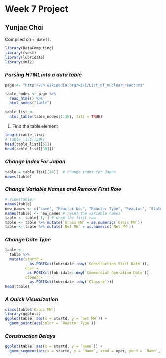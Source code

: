 # **Week 7 Project**

## Yunjae Choi

<!-- leave this material as is -->
Compiled on `r date()`.

```{r include = FALSE}
library(DataComputing)
library(rvest)
library(lubridate)
library(xml2)
```
<!-- put your content after this line -->


### *Parsing HTML into a data table*
```{r}
page <- "http://en.wikipedia.org/wiki/List_of_nuclear_reactors"

table_nodes <- page %>%
  read_html() %>%
  html_nodes("table")

table_list <-
  html_table(table_nodes[1:30], fill = TRUE)
```



1. Find the table element
```{r}
length(table_list)
# table_list[[20]]
head(table_list[[5]])
head(table_list[[30]])
```


### *Change Index For Japan*
```{r}
table = table_list[[24]]  # change index for Japan
names(table)
```


### *Change Variable Names and Remove First Row*
```{r}
# View(table)
names(table)
new_names <- c("Name", "Reactor No.", "Reactor Type", "Reactor", "Status", "Gross MW", "Net MW", "Construction Start Date", "Commercial Operation Date", "Closure")
names(table) <- new_names # reset the variable names
table <- table[-1, ] # drop the first row
table <- table %>% mutate(`Gross MW` = as.numeric(`Gross MW`))
table <- table %>% mutate(`Net MW` = as.numeric(`Net MW`))
```



### *Change Date Type*
```{r message = FALSE}
table <-
  table %>%
  mutate(startd = 
           as.POSIXct(lubridate::dmy(`Construction Start Date`)),
         oper = 
          as.POSIXct(lubridate::dmy(`Commercial Operation Date`)),
         closed =
           as.POSIXct(lubridate::dmy(`Closure`)))
head(table)
```


### *A Quick Visualization*
```{r warning=FALSE}
class(table$`Gross MW`)
library(ggplot2)
ggplot(table, aes(x = startd, y = `Net MW`)) + 
  geom_point(aes(color = `Reactor Type`))

```





### *Construction Delays*
```{r}
ggplot(table, aes(x = startd, y = `Name`)) + 
  geom_segment(aes(x = startd, y = `Name`, xend = oper, yend = `Name`, color = `Reactor No.`))
```







